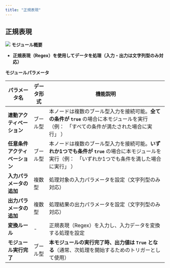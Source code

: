 ```yaml
---
title: "正規表現"
---
```


## 正規表現

<img
  src="/images/30.png"
/>
**モジュール概要**

* **正規表現（Regex）を使用してデータを処理（入力・出力は文字列型のみ対応）**

**モジュールパラメータ**

| パラメータ名            | データ形式 | 機能説明                                                                                            |
| ----------------- | ----- | ----------------------------------------------------------------------------------------------- |
| **連動アクティベーション**   | ブール型  | 本ノードは複数のブール型入力を接続可能。**全ての条件が `true`&#x20;**&#x20;の場合に本モジュールを実行（例：　「すべての条件が満たされた場合に実行」 ）         |
| **任意条件アクティベーション** | ブール型  | 本ノードは複数のブール型入力を接続可能。**いずれか1つでも条件が `true`&#x20;**&#x306E;場合に本モジュールを実行（例：　「いずれか1つでも条件を満した場合に実行」 ） |
| **入力パラメータの追加**    | 複数型   | 処理対象の入力パラメータを設定（文字列型のみ対応）                                                                       |
| **出力パラメータの追加**    | 複数型   | 処理結果の出力パラメータを設定（文字列型のみ対応）                                                                       |
| **変換ルール**         | -     | 正規表現（Regex）を入力し、入力データを変換する処理を設定                                                                 |
| **モジュール実行完了**     | ブール型  | **本モジュールの実行完了時、出力値は `True` となる**（通常、次処理を開始するためのトリガーとして使用）                                       |

